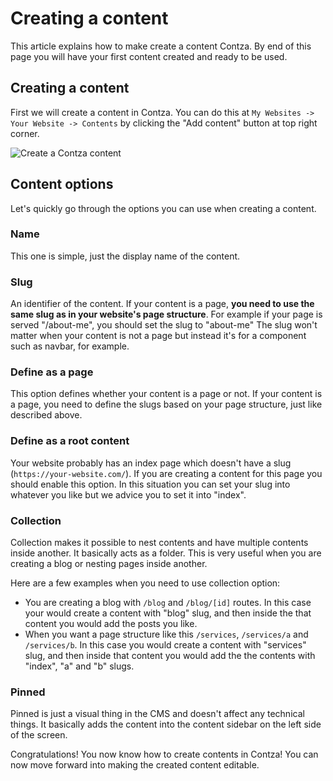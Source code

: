 # Creating a content
This article explains how to make create a content Contza. By end of this page you will have your first content created and ready to be used.

## Creating a content
First we will create a content in Contza. You can do this at `My Websites -> Your Website -> Contents` by clicking the "Add content" button at top right corner.

![Create a Contza content](/images/create-content.png)

## Content options
Let's quickly go through the options you can use when creating a content.

### Name
This one is simple, just the display name of the content.

### Slug
An identifier of the content.
If your content is a page, **you need to use the same slug as in your website's page structure**. For example if your page is served "/about-me", you should set the slug to "about-me"
The slug won't matter when your content is not a page but instead it's for a component such as navbar, for example.

### Define as a page
This option defines whether your content is a page or not. If your content is a page, you need to define the slugs based on your page structure, just like described above.

### Define as a root content
Your website probably has an index page which doesn't have a slug (`https://your-website.com/`). If you are creating a content for this page you should enable this option.
In this situation you can set your slug into whatever you like but we advice you to set it into "index".

### Collection
Collection makes it possible to nest contents and have multiple contents inside another. It basically acts as a folder.
This is very useful when you are creating a blog or nesting pages inside another.

Here are a few examples when you need to use collection option:
- You are creating a blog with `/blog` and `/blog/[id]` routes. In this case your would create a content with "blog" slug, and then inside the that content you would add the posts you like.
- When you want a page structure like this `/services`, `/services/a` and `/services/b`. In this case you would create a content with "services" slug, and then inside that content you would add the the contents with "index", "a" and "b" slugs.

### Pinned
Pinned is just a visual thing in the CMS and doesn't affect any technical things. It basically adds the content into the content sidebar on the left side of the screen.


Congratulations! You now know how to create contents in Contza! You can now move forward into making the created content editable.
